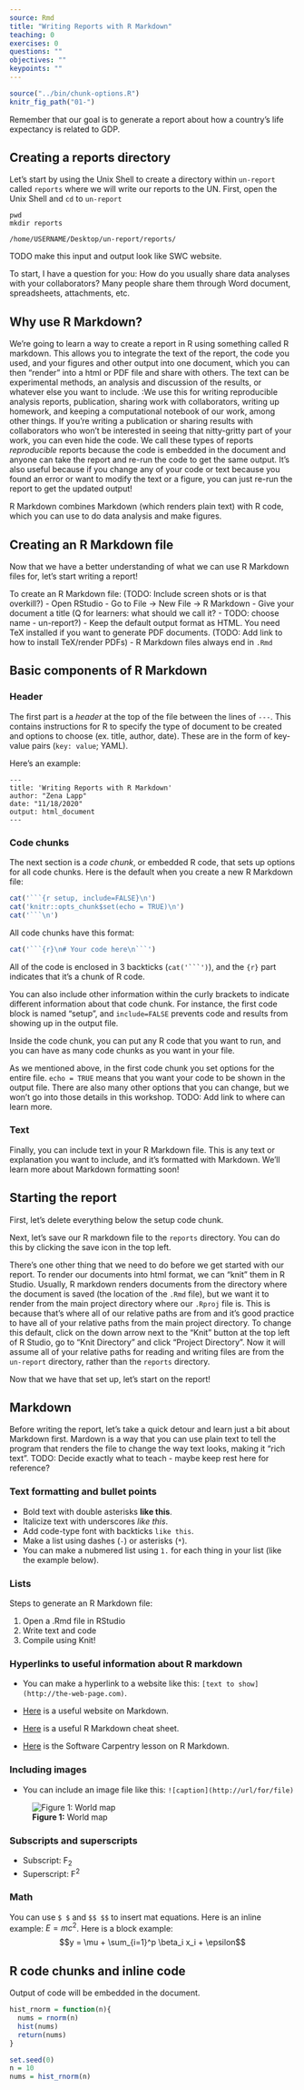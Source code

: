 ```yaml
---
source: Rmd
title: "Writing Reports with R Markdown"
teaching: 0 
exercises: 0
questions: ""
objectives: ""
keypoints: ""
---
```


```r
source("../bin/chunk-options.R")
knitr_fig_path("01-")
```

Remember that our goal is to generate a report about how a country's life expectancy is related to GDP.

## Creating a reports directory

Let's start by using the Unix Shell to create a directory within `un-report` called `reports` where we will write our reports to the UN.
First, open the Unix Shell and `cd` to `un-report`

```
pwd
mkdir reports
```

```
/home/USERNAME/Desktop/un-report/reports/
```
TODO make this input and output look like SWC website.

To start, I have a question for you:
How do you usually share data analyses with your collaborators? 
Many people share them through Word document, spreadsheets, attachments, etc. 

## Why use R Markdown?

We're going to learn a way to create a report in R using something called R markdown. 
This allows you to integrate the text of the report, the code you used, and your figures and other output into one document, which you can then "render" into a html or PDF file and share with others. 
The text can be experimental methods, an analysis and discussion of the results, or whatever else you want to include.
:We use this for writing reproducible analysis reports, publication, sharing work with collaborators, writing up homework, and keeping a computational notebook of our work, among other things.
If you're writing a publication or sharing results with collaborators who won't be interested in seeing that nitty-gritty part of your work, you can even hide the code. 
We call these types of reports *reproducible* reports because the code is embedded in the document and anyone can take the report and re-run the code to get the same output. 
It's also useful because if you change any of your code or text because you found an error or want to modify the text or a figure, you can just re-run the report to get the updated output! 

R Markdown combines Markdown (which renders plain text) with R code, which you can use to do data analysis and make figures.

## Creating an R Markdown file

Now that we have a better understanding of what we can use R Markdown files for, let's start writing a report!

To create an R Markdown file: (TODO: Include screen shots or is that overkill?)
- Open RStudio
- Go to File &rarr; New File &rarr; R Markdown
- Give your document a title (Q for learners: what should we call it? - TODO: choose name - un-report?)
- Keep the default output format as HTML. You need TeX installed if you want to generate PDF documents. (TODO: Add link to how to install TeX/render PDFs)
- R Markdown files always end in `.Rmd`

## Basic components of R Markdown

### Header

The first part is a *header* at the top of the file between the lines of `---`. This contains instructions for R to specify the type of document to be created and options to choose (ex. title, author, date). These are in the form of key-value pairs (`key: value`; YAML).

Here's an example:

```
---
title: 'Writing Reports with R Markdown'
author: "Zena Lapp"
date: "11/18/2020"
output: html_document
---
```

### Code chunks

The next section is a *code chunk*, or embedded R code, that sets up options for all code chunks. Here is the default when you create a new R Markdown file:

```r
cat('```{r setup, include=FALSE}\n')
cat('knitr::opts_chunk$set(echo = TRUE)\n')
cat('```\n')
```

All code chunks have this format:

```r
cat('```{r}\n# Your code here\n```')
```

All of the code is enclosed in 3 backticks (`cat('```')`), and the `{r}` part indicates that it's a chunk of R code. 

You can also include other information within the curly brackets to indicate different information about that code chunk. 
For instance, the first code block is named "setup", and `include=FALSE` prevents code and results from showing up in the output file.

Inside the code chunk, you can put any R code that you want to run, and you can have as many code chunks as you want in your file.

As we mentioned above, in the first code chunk you set options for the entire file. 
`echo = TRUE` means that you want your code to be shown in the output file. 
There are also many other options that you can change, but we won't go into those details in this workshop. 
TODO: Add link to where can learn more.

### Text

Finally, you can include text in your R Markdown file. 
This is any text or explanation you want to include, and it's formatted with Markdown. 
We'll learn more about Markdown formatting soon!

## Starting the report

First, let's delete everything below the setup code chunk.

Next, let's save our R markdown file to the `reports` directory. 
You can do this by clicking the save icon in the top left. 

There's one other thing that we need to do before we get started with our report.
To render our documents into html format, we can "knit" them in R Studio. 
Usually, R markdown renders documents from the directory where the document is saved (the location of the `.Rmd` file), but we want it to render from the main project directory where our `.Rproj` file is.
This is because that's where all of our relative paths are from and it's good practice to have all of your relative paths from the main project directory.
To change this default, click on the down arrow next to the "Knit" button at the top left of R Studio, go to "Knit Directory" and click "Project Directory". 
Now it will assume all of your relative paths for reading and writing files are from the `un-report` directory, rather than the `reports` directory.

Now that we have that set up, let's start on the report!

## Markdown

Before writing the report, let's take a quick detour and learn just a bit about Markdown first. 
Mardown is a way that you can use plain text to tell the program that renders the file to change the way text looks, making it "rich text".
TODO: Decide exactly what to teach - maybe keep rest here for reference?

### Text formatting and bullet points
- Bold text with double asterisks **like this**.
- Italicize text with underscores _like this_.
- Add code-type font with backticks `like this`.
- Make a list using dashes (`-`) or asterisks (`*`).
- You can make a nubmered list using `1.` for each thing in your list (like the example below).

### Lists
Steps to generate an R Markdown file:

1. Open a .Rmd file in RStudio
1. Write text and code
1. Compile using Knit!

### Hyperlinks to useful information about R markdown
- You can make a hyperlink to a website like this: `[text to show](http://the-web-page.com)`.

- [Here](https://www.markdownguide.org) is a useful website on Markdown.
- [Here](https://www.rstudio.com/wp-content/uploads/2016/03/rmarkdown-cheatsheet-2.0.pdf) is a useful R Markdown cheat sheet.
- [Here](https://swcarpentry.github.io/r-novice-gapminder/15-knitr-markdown/) is the Software Carpentry lesson on R Markdown.

### Including images
- You can include an image file like this: `![caption](http://url/for/file)`

![**Figure 1:** World map](https://upload.wikimedia.org/wikipedia/commons/e/e2/OrteliusWorldMap1570.jpg)

### Subscripts and superscripts
- Subscript: F~2~ 
- Superscript: F^2^

### Math
You can use `$ $` and `$$ $$` to insert mat equations. Here is an inline example: $E = mc^2$. Here is a block example: $$y = \mu + \sum_{i=1}^p \beta_i x_i + \epsilon$$

## R code chunks and inline code
Output of code will be embedded in the document.

```r
hist_rnorm = function(n){
  nums = rnorm(n)
  hist(nums)
  return(nums)
}
```

```r
set.seed(0)
n = 10
nums = hist_rnorm(n)
```




